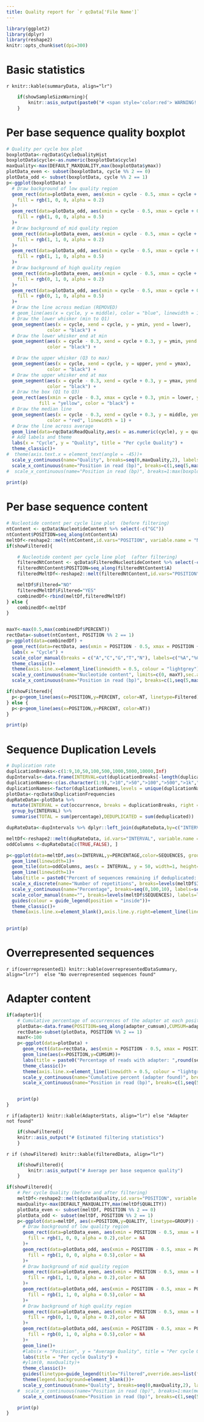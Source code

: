 ```yaml
---
title: Quality report for `r qcData['File Name']`
---
```


```r
library(ggplot2)
library(dplyr)
library(reshape2)
knitr::opts_chunk$set(dpi=300)
```

# Basic statistics

`r knitr::kable(summaryData, align="lr")`

```r
	if(showSampleSizeWarning){
		knitr::asis_output(paste0("# <span style='color:red'> WARNING! FASTQ file integrity issue detected! </span> \n\n ## Sample size reported by Rqc (",rqcSampleReads,") differs from Rfastp (",totalSampleReads,").\n\n ## This suggests potential issues with your FASTQ file. Do not proceed with filtering until the file is fixed. "))
	}
```

# Per base sequence quality boxplot

```r
# Quality per cycle box plot 
boxplotData<-rqcData$CycleQualityHist 
boxplotData$cycle<-as.numeric(boxplotData$cycle)
maxQuality<-max(DEFAULT_MAXQUALITY,max(boxplotData$ymax))
plotData_even <- subset(boxplotData, cycle %% 2 == 0)
plotData_odd <- subset(boxplotData, cycle %% 2 == 1)
p<-ggplot(boxplotData) +
  # Draw background of low quality region
  geom_rect(data=plotData_even, aes(xmin = cycle - 0.5, xmax = cycle + 0.5, ymin = 0,ymax = 20),
    fill = rgb(1, 0, 0, alpha = 0.2)
  )+
  geom_rect(data=plotData_odd, aes(xmin = cycle - 0.5, xmax = cycle + 0.5, ymin = 0,ymax = 20),
    fill = rgb(1, 0, 0, alpha = 0.5)
  )+
  # Draw background of mid quality region
  geom_rect(data=plotData_even, aes(xmin = cycle - 0.5, xmax = cycle + 0.5, ymin = 20,ymax = 28),
    fill = rgb(1, 1, 0, alpha = 0.2)
  )+
  geom_rect(data=plotData_odd, aes(xmin = cycle - 0.5, xmax = cycle + 0.5, ymin = 20,ymax = 28),
    fill = rgb(1, 1, 0, alpha = 0.5)
  )+
  # Draw background of high quality region
  geom_rect(data=plotData_even, aes(xmin = cycle - 0.5, xmax = cycle + 0.5, ymin = 28,ymax = maxQuality),
    fill = rgb(0, 1, 0, alpha = 0.2)
  )+
  geom_rect(data=plotData_odd, aes(xmin = cycle - 0.5, xmax = cycle + 0.5, ymin = 28,ymax = maxQuality),
    fill = rgb(0, 1, 0, alpha = 0.5) 
  )+
  # Draw the line across median (REMOVED)
  # geom_line(aes(x = cycle, y = middle), color = "blue", linewidth = 1) +
  # Draw the lower whisker (min to Q1)
  geom_segment(aes(x = cycle, xend = cycle, y = ymin, yend = lower), 
               color = "black") +
  # Draw the lower whisker end at min
  geom_segment(aes(x = cycle - 0.3, xend = cycle + 0.3, y = ymin, yend = ymin), 
               color = "black") +

  # Draw the upper whisker (Q3 to max)
  geom_segment(aes(x = cycle, xend = cycle, y = upper, yend = ymax), 
               color = "black") +
  # Draw the upper whisker end at max
  geom_segment(aes(x = cycle - 0.3, xend = cycle + 0.3, y = ymax, yend = ymax), 
               color = "black") +
  # Draw the box (Q1 to Q3)
  geom_rect(aes(xmin = cycle - 0.3, xmax = cycle + 0.3, ymin = lower, ymax = upper), 
            fill = "yellow", color = "black") +
  # Draw the median line
  geom_segment(aes(x = cycle - 0.3, xend = cycle + 0.3, y = middle, yend = middle), 
               color = "red", linewidth = 1) +
  # Draw the line across average
  geom_line(data=rqcData$ReadQuality,aes(x = as.numeric(cycle), y = quality), color = "blue", linewidth = 0.5) +  
  # Add labels and theme
  labs(x = "Cycle", y = "Quality", title = "Per cycle Quality") +
  theme_classic()+
#  theme(axis.text.x = element_text(angle = -45))+
  scale_y_continuous(name="Quality", breaks=seq(0,maxQuality,2), labels=seq(0,maxQuality,2), limits=c(0, maxQuality),expand = c(0, 0))+
  scale_x_continuous(name="Position in read (bp)", breaks=c(1,seq(5,max(boxplotData$cycle),5)), labels=c(1,seq(5,max(boxplotData$cycle),5)), limits=c(0.5,max(boxplotData$cycle)+0.5),expand = c(0, 0))
#  scale_x_continuous(name="Position in read (bp)", breaks=1:max(boxplotData$cycle), labels=1:max(boxplotData$cycle), limits=c(0.5,max(boxplotData$cycle)+0.5),expand = c(0, 0))
  
print(p)
```

  

# Per base sequence content


```r
# Nucleotide content per cycle line plot  (before filtering)
ntContent <- qcData$NucleotideContent %>% select(-c("GC"))
ntContent$POSITION=seq_along(ntContent$A)
meltDf<-reshape2::melt(ntContent,id.vars="POSITION", variable.name = "NT", value.name = "PERCENT")
if(showFiltered){  

	# Nucleotide content per cycle line plot  (after filtering)
	filteredNtContent <- qcData$FilteredNucleotideContent %>% select(-c("GC"))
	filteredNtContent$POSITION=seq_along(filteredNtContent$A)
	filteredMeltDf<-reshape2::melt(filteredNtContent,id.vars="POSITION", variable.name = "NT", value.name = "PERCENT")

	meltDf$Filtered="NO"
	filteredMeltDf$Filtered="YES"
	combinedDf<-rbind(meltDf,filteredMeltDf)
} else {
	combinedDf<-meltDf
}


maxY<-max(0.5,max(combinedDf$PERCENT))
rectData<-subset(ntContent, POSITION %% 2 == 1)
p<-ggplot(data=combinedDf) +
  geom_rect(data=rectData, aes(xmin = POSITION - 0.5, xmax = POSITION + 0.5, ymin = 0,ymax = maxY), fill = rgb(0.7, 0.7, 0.7, alpha = 0.5))+
  labs(x = "Cycle") +
  scale_color_manual(breaks = c("A","C","G","T","N"), labels=c("%A","%C","%G","%T","%N"), values=c(A="red",C="blue",G="green",T="black",N="purple"))+
  theme_classic()+
  theme(axis.line.x=element_line(linewidth = 0.5, colour = "lightgrey"),axis.line.y.right=element_line(linewidth = 0.5, colour = "lightgrey"),axis.ticks.y.right = element_line(linewidth = 0.5, colour = "lightgrey"),panel.grid.major.y = element_line(linewidth = 0.5, colour = "lightgrey"))+
  scale_y_continuous(name="Nucleotide content", limits=c(0, maxY),sec.axis = dup_axis(name = NULL, labels = NULL),expand = c(0, 0.001))+
  scale_x_continuous(name="Position in read (bp)", breaks=c(1,seq(5,max(ntContent$POSITION),5)), labels=c(1,seq(5,max(ntContent$POSITION),5)), limits=c(0.5,max(ntContent$POSITION)+0.5),expand = c(0, 0))

if(showFiltered){  
  p<-p+geom_line(aes(x=POSITION,y=PERCENT, color=NT, linetype=Filtered))
} else {
  p<-p+geom_line(aes(x=POSITION,y=PERCENT, color=NT))
}   

print(p)
```


# Sequence Duplication Levels

```r
# Duplication rate
duplicationBreaks<-c(1:9,10,50,100,500,1000,5000,10000,Inf)
dupIntervals<-data.frame(INTERVAL=cut(duplicationBreaks[-length(duplicationBreaks)], breaks = duplicationBreaks, right = FALSE))
duplicationNames<-c(as.character(1:9),">10",">50",">100",">500",">1k",">5k",">10k")
duplicationNames<-factor(duplicationNames,levels = unique(duplicationNames))
plotData<-rqcData$DuplicationFrequencies
dupRateData<-plotData %>%
  mutate(INTERVAL = cut(occurrence, breaks = duplicationBreaks, right = FALSE)) %>%
  group_by(INTERVAL) %>%
  summarise(TOTAL = sum(percentage),DEDUPLICATED = sum(deduplicated))

dupRateData<-dupIntervals %>% dplyr::left_join(dupRateData,by=c("INTERVAL")) %>% mutate(TOTAL = ifelse(is.na(TOTAL), 0, TOTAL)) %>% mutate(DEDUPLICATED = ifelse(is.na(DEDUPLICATED), 0, DEDUPLICATED))

meltDf<-reshape2::melt(dupRateData, id.vars="INTERVAL", variable.name = "SEQUENCES", value.name = "PERCENTAGE")
oddColumns <-dupRateData[c(TRUE,FALSE), ]

p<-ggplot(data=meltDf,aes(x=INTERVAL,y=PERCENTAGE,color=SEQUENCES, group=SEQUENCES)) +
  geom_line(linewidth=1)+  
  geom_tile(data=oddColumns, aes(x = INTERVAL, y = 50, width=1, height=100),fill = rgb(0.7, 0.7, 0.7, alpha = 0.5), inherit.aes = FALSE)+  
  geom_line(linewidth=1)+    
  labs(title = paste0("Percent of sequences remaining if deduplicated: ",rqcData$DuplicationRate ,"%")) +
  scale_x_discrete(name="Number of repetitions", breaks=levels(meltDf$INTERVAL), labels=duplicationNames,expand = c(0, 0.5))+
  scale_y_continuous(name="Percentage", breaks=seq(0,100,10), labels=seq(0,100,10),sec.axis = dup_axis(name = NULL, labels = NULL),expand = c(0, 0))  +
  scale_color_manual(name="", breaks=levels(meltDf$SEQUENCES), labels=levels(meltDf$SEQUENCES), values=c(TOTAL="blue",DEDUPLICATED="red"))  +
  guides(colour = guide_legend(position = "inside"))+
  theme_classic()+
  theme(axis.line.x=element_blank(),axis.line.y.right=element_line(linewidth = 0.5, colour = "lightgrey"),axis.ticks.y.right = element_line(linewidth = 0.5, colour = "lightgrey"),panel.grid.major.y = element_line(linewidth = 0.5, colour = "lightgrey"),legend.position.inside = c(0.85, 0.9),legend.background = element_blank(), legend.key = element_blank())

  
print(p)
```

# Overrepresented sequences

`r if(overrepresented1) knitr::kable(overrepresentedDataSummary, align="lrr")  else "No overrepresented sequences found"`


# Adapter content

```r
if(adapter1){
	# Cumulative percentage of occurrences of the adapter at each position: 
	plotData<-data.frame(POSITION=seq_along(adapter_cumsum),CUMSUM=adapter_cumsum)
	rectData<-subset(plotData, POSITION %% 2 == 1)
	maxY<-100
	p<-ggplot(data=plotData) +
	  geom_rect(data=rectData, aes(xmin = POSITION - 0.5, xmax = POSITION + 0.5, ymin = 0,ymax = maxY), fill = rgb(0.7, 0.7, 0.7, alpha = 0.5))+
	  geom_line(aes(x=POSITION,y=CUMSUM))+
	  labs(title = paste0("Percentage of reads with adapter: ",round(seqAdapterPercent*100,2),"%")) +
	  theme_classic()+
	  theme(axis.line.x=element_line(linewidth = 0.5, colour = "lightgrey"),axis.line.y.right=element_line(linewidth = 0.5, colour = "lightgrey"),axis.ticks.y.right = element_line(linewidth = 0.5, colour = "lightgrey"),panel.grid.major.y = element_line(linewidth = 0.5, colour = "lightgrey"))+
	  scale_y_continuous(name="Cumulative percent (adapter found)", breaks=seq(0,maxY,10), limits=c(0, maxY),sec.axis = dup_axis(name = NULL, labels = NULL),expand = c(0, 0.1))+
	  scale_x_continuous(name="Position in read (bp)", breaks=c(1,seq(5,max(plotData$POSITION),5)), labels=c(1,seq(5,max(plotData$POSITION),5)), limits=c(0.5,max(plotData$POSITION)+0.5),expand = c(0, 0))


	print(p)
}
```


`r if(adapter1) knitr::kable(AdapterStats, align="lr") else "Adapter not found"`


```r
	if(showFiltered){
	knitr::asis_output("# Estimated filtering statistics")
	}
```

`r if (showFiltered) knitr::kable(filteredData, align="lr")`


```r
	if(showFiltered){
		knitr::asis_output("# Average per base sequence quality")
	}
```

```r
if(showFiltered){
	# Per cycle Quality (before and after filtering)
	meltDf<-reshape2::melt(qcData$Quality,id.vars="POSITION", variable.name = "GROUP", value.name = "QUALITY")
	maxQuality<-max(DEFAULT_MAXQUALITY,max(meltDf$QUALITY))
	plotData_even <- subset(meltDf, POSITION %% 2 == 0)
	plotData_odd <- subset(meltDf, POSITION %% 2 == 1)
	p<-ggplot(data=meltDf, aes(x=POSITION,y=QUALITY, linetype=GROUP)) +
	  # Draw background of low quality region
	  geom_rect(data=plotData_even, aes(xmin = POSITION - 0.5, xmax = POSITION + 0.5, ymin = 0,ymax = 20),
	    fill = rgb(1, 0, 0, alpha = 0.2),color = NA
	  )+
	  geom_rect(data=plotData_odd, aes(xmin = POSITION - 0.5, xmax = POSITION + 0.5, ymin = 0,ymax = 20),
	    fill = rgb(1, 0, 0, alpha = 0.5),color = NA
	  )+
	  # Draw background of mid quality region
	  geom_rect(data=plotData_even, aes(xmin = POSITION - 0.5, xmax = POSITION + 0.5, ymin = 20,ymax = 28),
	    fill = rgb(1, 1, 0, alpha = 0.2),color = NA
	  )+
	  geom_rect(data=plotData_odd, aes(xmin = POSITION - 0.5, xmax = POSITION + 0.5, ymin = 20,ymax = 28),
	    fill = rgb(1, 1, 0, alpha = 0.5),color = NA
	  )+
	  # Draw background of high quality region
	  geom_rect(data=plotData_even, aes(xmin = POSITION - 0.5, xmax = POSITION + 0.5, ymin = 28,ymax = maxQuality),
	    fill = rgb(0, 1, 0, alpha = 0.2),color = NA
	  )+
	  geom_rect(data=plotData_odd, aes(xmin = POSITION - 0.5, xmax = POSITION + 0.5, ymin = 28,ymax = maxQuality),
	    fill = rgb(0, 1, 0, alpha = 0.5),color = NA
	  )+  
	  geom_line()+
	  #labs(x = "Position", y = "Average Quality", title = "Per cycle Quality") +
	  labs(title = "Per cycle Quality") +
	  #ylim(0, maxQuality)+  
	  theme_classic()+
	  guides(linetype=guide_legend(title="Filtered",override.aes=list(fill=NA)))+
	  theme(legend.background=element_blank())+
	  scale_y_continuous(name="Quality", breaks=seq(0,maxQuality,2), labels=seq(0,maxQuality,2), limits=c(0, maxQuality),expand = c(0, 0))+
	#  scale_x_continuous(name="Position in read (bp)", breaks=1:max(meltDf$POSITION), labels=1:max(meltDf$POSITION), limits=c(0.5,max(meltDf$POSITION)+0.5),expand = c(0, 0))
	  scale_x_continuous(name="Position in read (bp)", breaks=c(1,seq(5,max(meltDf$POSITION),5)), labels=c(1,seq(5,max(meltDf$POSITION),5)), limits=c(0.5,max(meltDf$POSITION)+0.5),expand = c(0, 0)) 

	print(p)
}
```


